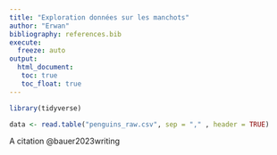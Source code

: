 ```yaml
---
title: "Exploration données sur les manchots"
author: "Erwan" 
bibliography: references.bib
execute: 
  freeze: auto
output: 
  html_document:
   toc: true
   toc_float: true
---
```


```r
library(tidyverse)
```


```r
data <- read.table("penguins_raw.csv", sep = "," , header = TRUE)
```




A citation @bauer2023writing
